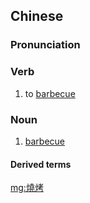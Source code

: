 {{also|烧烤}}
==Chinese==
{{zh-forms|s=烧烤}}

===Pronunciation===
{{zh-pron
|m=shāokǎo
|c=siu1 haau1
|mn=qz:sio-khóⁿ/xm,zz:sio-khó
|cat=v,n
}}

===Verb===
{{zh-verb}}

# to [[barbecue]]

===Noun===
{{zh-noun}}

# [[barbecue]]

====Derived terms====
{{zh-der|燒烤醬|燒烤調味汁|燒烤汁}}

[[mg:燒烤]]